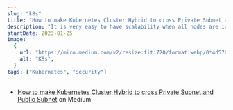 ```yaml
---
slug: "k8s"
title: "How to make Kubernetes Cluster Hybrid to cross Private Subnet and Public Subnet"
description: "It is very easy to have scalability when all nodes are in Public Subnet, so all nodes will have Public IP and to connect different nodes from different cloud provider easily. Why it is not ideal to make all K8s nodes public? The reason is security concern, especially for self managed k8s cluster(like what I did)."
startDate: 2023-01-25
image:
  {
    url: "https://miro.medium.com/v2/resize:fit:720/format:webp/0*4d57C72wfJLzldjx.png",
    alt: "K8s",
  }
tags: ["Kubernetes", "Security"]
---
```


- [How to make Kubernetes Cluster Hybrid to cross Private Subnet and Public Subnet](https://medium.com/@TechTim42/how-to-make-kubernetes-cluster-hybrid-to-cross-private-subnet-and-public-subnet-77a89b14fc5c) on Medium
